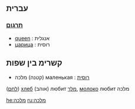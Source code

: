==עברית==
 
===[[תרגום]]===
*[[queen]] : אנגלית  
*[[царица]] : רוסית   

==קשרימ בין שפות== 
*קטנה) מלכה) маленькая : [[רוסית]] 
([[לחם]]) [[хлеб]] (אוהב) любит [[מלך]],  
[[молоко]] любит מלכה

[[he:מלכה]]
[[ru:מלכה]]